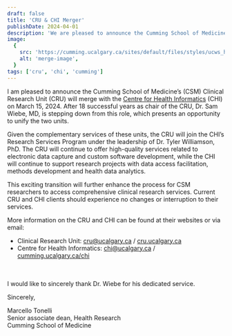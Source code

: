```yaml
---
draft: false
title: 'CRU & CHI Merger'
publishDate: 2024-04-01
description: 'We are pleased to announce the Cumming School of Medicine’s (CSM) Clinical Research Unit (CRU) will merge with the Centre for Health Informatics (CHI) on March 15, 2024.'
image:
  {
    src: 'https://cumming.ucalgary.ca/sites/default/files/styles/ucws_hero_cta_50_50_desktop/public/2023-05/IMG_0376.JPG?h=53687040&itok=KoidcjLv',
    alt: 'merge-image',
  }
tags: ['cru', 'chi', 'cumming']
---
```


I am pleased to announce the Cumming School of Medicine’s (CSM) Clinical Research Unit (CRU) will merge with the [Centre for Health Informatics](https://cumming.ucalgary.ca/centres/centre-health-informatics) (CHI) on March 15, 2024. After 18 successful years as chair of the CRU, Dr. Sam Wiebe, MD, is stepping down from this role, which presents an opportunity to unify the two units.

Given the complementary services of these units, the CRU will join the CHI’s Research Services Program under the leadership of Dr. Tyler Williamson, PhD. The CRU will continue to offer high-quality services related to electronic data capture and custom software development, while the CHI will continue to support research projects with data access facilitation, methods development and health data analytics.

This exciting transition will further enhance the process for CSM researchers to access comprehensive clinical research services. Current CRU and CHI clients should experience no changes or interruption to their services.

More information on the CRU and CHI can be found at their websites or via email:

- Clinical Research Unit: cru@ucalgary.ca / [cru.ucalgary.ca](https://cru.ucalgary.ca)
- Centre for Health Informatics: chi@ucalgary.ca / [cumming.ucalgary.ca/chi](https://cumming.ucalgary.ca/chi)

<br />
<br />I would like to sincerely thank Dr. Wiebe for his dedicated service.

Sincerely,

Marcello Tonelli<br/>
Senior associate dean, Health Research<br/>
Cumming School of Medicine
